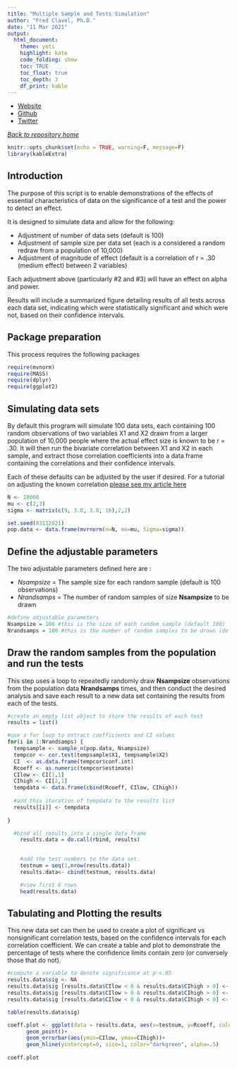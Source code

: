 ```yaml
---
title: "Multiple Sample and Tests Simulation"
author: "Fred Clavel, Ph.D."
date: "11 Mar 2021"
output:
  html_document:
    theme: yeti
    highlight: kate
    code_folding: show
    toc: TRUE
    toc_float: true
    toc_depth: 3
    df_print: kable
---
```


- [Website](http://fredclavel.org)
- [Github](http://github.com/fdclavel)
- [Twitter](http://twitter.com/fdclavel)

*[Back to repository home](index.html)*

```r
knitr::opts_chunk$set(echo = TRUE, warning=F, message=F)
library(kableExtra)
```

## Introduction

The purpose of this script is to enable demonstrations of the effects of essential characteristics of data on the significance of a test and the power to detect an effect.

It is designed to simulate data and allow for the following:

- Adjustment of number of data sets (default is 100)
- Adjustment of sample size per data set (each is a considered a random redraw from a population of 10,000) 
- Adjustment of magnitude of effect (default is a correlation of r = .30 (medium effect) between 2 variables)

Each adjustment above (particularly #2 and #3) will have an effect on alpha and power.

Results will include a summarized figure detailing results of all tests across each data set, indicating which were statistically significant and which were not, based on their confidence intervals.


## Package preparation

This process requires the following packages

```r
require(mvnorm)
require(MASS)
require(dplyr)
require(ggplot2)
```


## Simulating data sets

By default this program will simulate 100 data sets, each containing 100 random observations of two variables X1 and X2 drawn from a larger population of 10,000 people where the actual effect size is known to be r = .30. It will then run the bivariate correlation between X1 and X2 in each sample, and extract those correlation coefficients into a data frame containing the correlations and their confidence intervals.

Each of these defaults can be adjusted by the user if desired. For a tutorial on adjusting the known correlation [please see my article here](https://fredclavel.org/2019/03/18/basics-standardization-and-the-z-score/)

```r
N <- 10000
mu <- c(2,3)
sigma <- matrix(c(9, 3.8, 3.8, 16),2,2)

set.seed(03112021)
pop.data <- data.frame(mvrnorm(n=N, mu=mu, Sigma=sigma))
```


## Define the adjustable parameters

The two adjustable parameters defined here are :

- *Nsampsize* = The sample size for each random sample (default is 100 observations)
- *Nrandsamps* = The number of random samples of size **Nsampsize** to be drawn 

```r
#define adjustable parameters
Nsampsize = 100 #this is the size of each random sample (default 100)
Nrandsamps = 100 #this is the number of random samples to be drawn (default 100)

```

## Draw the random samples from the population and run the tests

This step uses a loop to repeatedly randomly draw **Nsampsize** observations from the population data **Nrandsamps** times, and then conduct the desired analysis and save each result to a new data set containing the results from each of the tests.



```r

#create an empty list object to store the results of each test
results = list()

#use a for loop to extract coefficients and CI values
for(i in 1:Nrandsamps) {
  tempsample <- sample_n(pop.data, Nsampsize) 
  tempcor <- cor.test(tempsample$X1, tempsample$X2)
  CI  <- as.data.frame(tempcor$conf.int)
  Rcoeff <- as.numeric(tempcor$estimate)
  CIlow <- CI[1,1]
  CIhigh <- CI[2,1]
  tempdata <- data.frame(cbind(Rcoeff, CIlow, CIhigh))
  
  #add this iteration of tempdata to the results list
  results[[i]] <- tempdata 
  
}

  #bind all results into a single data frame
	results.data = do.call(rbind, results)
	
```
	
	
```r
	#add the test numbers to the data set.
	testnum = seq(1,nrow(results.data))
	results.data<- cbind(testnum, results.data)

	#view first 6 rows
	head(results.data)

```


## Tabulating and Plotting the results

This new data set can then be used to create a plot of significant vs nonsignificant correlation tests, based on the confidence intervals for each correlation coefficient. We can create a table and plot to demonstrate the percentage of tests where the confidence limits contain zero (or conversely those that do not).


```r

#compute a variable to denote significance at p <.05
results.data$sig <- NA
results.data$sig [results.data$CIlow < 0 & results.data$CIhigh > 0] <- "Not Significant"
results.data$sig [results.data$CIlow > 0 & results.data$CIhigh > 0] <- "Significant"
results.data$sig [results.data$CIlow < 0 & results.data$CIhigh < 0] <- "Significant"

table(results.data$sig)

```
```r

coeff.plot <- ggplot(data = results.data, aes(x=testnum, y=Rcoeff, color=sig))+
      geom_point()+
      geom_errorbar(aes(ymin=CIlow, ymax=CIhigh))+
      geom_hline(yintercept=0, size=1, color="darkgreen", alpha=.5)
                      
coeff.plot


```


